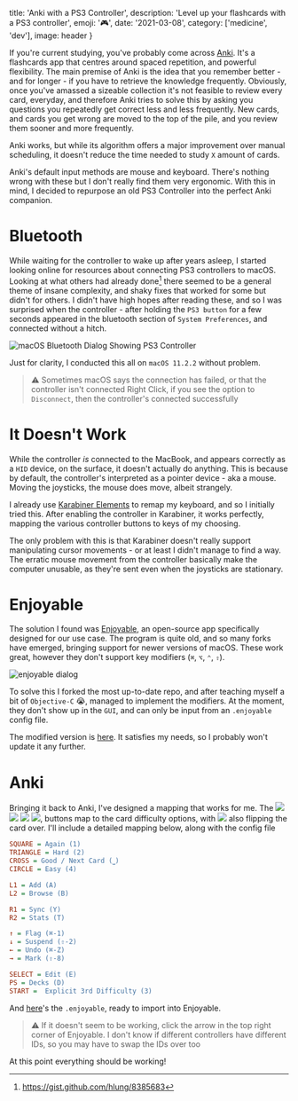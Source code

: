 


  title: 'Anki with a PS3 Controller',
  description: 'Level up your flashcards with a PS3 controller',
  emoji: '🎮',
  date: '2021-03-08',
  category: ['medicine', 'dev'],
  image: header
}

If you're current studying, you've probably come across [Anki](https://apps.ankiweb.net/). It's a flashcards app that centres around spaced repetition, and powerful flexibility. The main premise of Anki is the idea that you remember better - and for longer - if you have to retrieve the knowledge frequently. Obviously, once you've amassed a sizeable collection it's not feasible to review every card, everyday, and therefore Anki tries to solve this by asking you questions you repeatedly get correct less and less frequently. New cards, and cards you get wrong are moved to the top of the pile, and you review them sooner and more frequently.

Anki works, but while its algorithm offers a major improvement over manual scheduling, it doesn't reduce the time needed to study `X` amount of cards.

Anki's default input methods are mouse and keyboard. There's nothing wrong with these but I don't really find them very ergonomic. With this in mind, I decided to repurpose an old PS3 Controller into the perfect Anki companion.

# Bluetooth

While waiting for the controller to wake up after years asleep, I started looking online for resources about connecting PS3 controllers to macOS. Looking at what others had already done[^gist] there seemed to be a general theme of insane complexity, and shaky fixes that worked for some but didn't for others. I didn't have high hopes after reading these, and so I was surprised when the controller - after holding the `PS3 button` for a few seconds appeared in the bluetooth section of `System Preferences`, and connected without a hitch.

[^gist]: https://gist.github.com/hlung/8385683


<Image image={bluetooth} alt="macOS Bluetooth Dialog Showing PS3 Controller" />

Just for clarity, I conducted this all on `macOS 11.2.2` without problem.

> ⚠️ Sometimes macOS says the connection has failed, or that the controller isn't connected
> Right Click, if you see the option to `Disconnect`, then the controller's connected successfully

# It Doesn't Work

While the controller *is* connected to the MacBook, and appears correctly as a `HID` device, on the surface, it doesn't actually do anything. This is because by default, the controller's interpreted as a pointer device - aka a mouse. Moving the joysticks, the mouse does move, albeit strangely.

I already use [Karabiner Elements](https://github.com/pqrs-org/Karabiner-Elements) to remap my keyboard, and so I initially tried this. After enabling the controller in Karabiner, it works perfectly, mapping the various controller buttons to keys of my choosing.

The only problem with this is that Karabiner doesn't really support manipulating cursor movements - or at least I didn't manage to find a way. The erratic mouse movement from the controller basically make the computer unusable, as they're sent even when the joysticks are stationary.

# Enjoyable

The solution I found was [Enjoyable](https://yukkurigames.com/enjoyable/), an open-source app specifically designed for our use case. The program is quite old, and so many forks have emerged, bringing support for newer versions of macOS. These work great, however they don't support key modifiers (`‌⌘`, `⌥`, `⌃`, `⇧`).


<Image image={enjoyable} alt="enjoyable dialog" />

To solve this I forked the most up-to-date repo, and after teaching myself a bit of `Objective-C` 😭, managed to implement the modifiers. At the moment, they don't show up in the `GUI`, and can only be input from an `.enjoyable` config file.

The modified version is [here](https://github.com/reubn/enjoyable). It satisfies my needs, so I probably won't update it any further.

# Anki

Bringing it back to Anki, I've designed a mapping that works for me. The <img className={inline} src={x} /> <img className={inline} src={s} /> <img className={inline} src={t} /> <img className={inline} src={o} />, buttons map to the card difficulty options, with <img className={inline} src={x} /> also flipping the card over. I'll include a detailed mapping below, along with the config file

```ini KEYMAP
SQUARE = Again (1)
TRIANGLE = Hard (2)
CROSS = Good / Next Card (⎵)
CIRCLE = Easy (4)

L1 = Add (A)
L2 = Browse (B)

R1 = Sync (Y)
R2 = Stats (T)

↑ = Flag (⌘-1)
↓ = Suspend (⇧-2)
← = Undo (⌘-Z)
→ = Mark (⇧-8)

SELECT = Edit (E)
PS = Decks (D)
START =  Explicit 3rd Difficulty (3)
```


And <a href={file}>here</a>'s the `.enjoyable`, ready to import into Enjoyable.

> ⚠️ If it doesn't seem to be working, click the arrow in the top right corner of Enjoyable.
> I don't know if different controllers have different IDs, so you may have to swap the IDs over too

At this point everything should be working!

